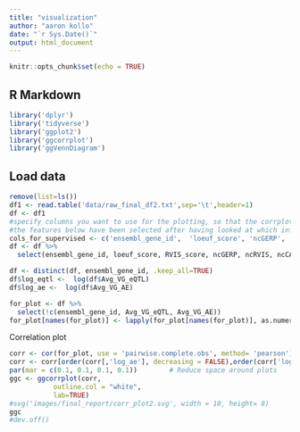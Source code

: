 ---
title: "visualization"
author: "aaron kollo"
date: "`r Sys.Date()`"
output: html_document
---

```{r setup, include=FALSE}
knitr::opts_chunk$set(echo = TRUE)
```

## R Markdown



```{r packages, echo=FALSE,  eval=TRUE}
library('dplyr')
library('tidyverse')
library('ggplot2')
library('ggcorrplot')
library('ggVennDiagram')
```

## Load data



```{r load and select data, echo=FALSE}
remove(list=ls())
df1 <- read.table('data/raw_final_df2.txt',sep='\t',header=1)
df <- df1
#specify columns you want to use for the plotting, so that the corrplot  does not get too messy
#the features below have been selected after having looked at which influence the random forest model the most
cols_for_supervised <- c('ensembl_gene_id',  'loeuf_score', 'ncGERP', 'ncRVIS',  'RVIS_score','num_enh', 'num_super_enh',  'median_tpm',  'pHaplo', 'pTriplo', 'Episcore','pLI','tau','Avg_VG_eQTL','Avg_VG_AE')
df <- df %>%
  select(ensembl_gene_id, loeuf_score, RVIS_score, ncGERP, ncRVIS, ncCADD,  pHaplo, pTriplo, Episcore, pLI, median_tpm,tau, num_enh, num_super_enh, Avg_VG_eQTL,  Avg_VG_AE)
```


```{r clean selected data, echo=FALSE}

df <- distinct(df, ensembl_gene_id, .keep_all=TRUE)
df$log_eqtl <-  log(df$Avg_VG_eQTL)
df$log_ae <-  log(df$Avg_VG_AE)

for_plot <- df %>%
  select(!c(ensembl_gene_id, Avg_VG_eQTL, Avg_VG_AE))
for_plot[names(for_plot)] <- lapply(for_plot[names(for_plot)], as.numeric)
```
Correlation plot
```{r correlation plot, fig.width=8, fig.height=8}
corr <- cor(for_plot, use = 'pairwise.complete.obs', method= 'pearson') #full corrplot matrix
corr <- corr[order(corr[,'log_ae'], decreasing = FALSE),order(corr['log_ae',], decreasing = FALSE) ] #optional
par(mar = c(0.1, 0.1, 0.1, 0.1))        # Reduce space around plots
ggc <- ggcorrplot(corr,
           outline.col = "white",
           lab=TRUE)
#svg('images/final_report/corr_plot2.svg', width = 10, height= 8)
ggc
#dev.off()

```